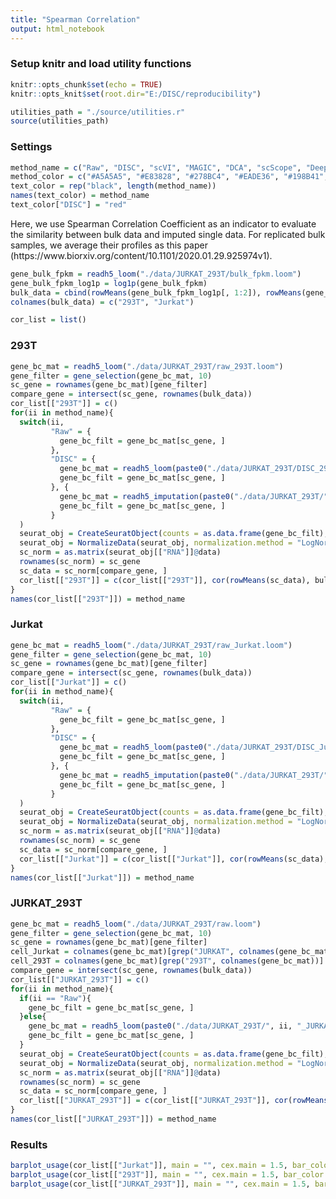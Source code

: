 ```yaml
---
title: "Spearman Correlation"
output: html_notebook
---
```

### Setup knitr and load utility functions
```r
knitr::opts_chunk$set(echo = TRUE)
knitr::opts_knit$set(root.dir="E:/DISC/reproducibility")
```
```r
utilities_path = "./source/utilities.r"
source(utilities_path)
```
### Settings
```r
method_name = c("Raw", "DISC", "scVI", "MAGIC", "DCA", "scScope", "DeepImpute", "VIPER", "scImpute")
method_color = c("#A5A5A5", "#E83828", "#278BC4", "#EADE36", "#198B41", "#920783", "#F8B62D", "#8E5E32", "#1E2B68")
text_color = rep("black", length(method_name))
names(text_color) = method_name
text_color["DISC"] = "red"
```
Here, we use Spearman Correlation Coefficient as an indicator to evaluate the similarity between bulk data and imputed single data.
For replicated bulk samples, we average their profiles as this paper (https://www.biorxiv.org/content/10.1101/2020.01.29.925974v1).
```r
gene_bulk_fpkm = readh5_loom("./data/JURKAT_293T/bulk_fpkm.loom")
gene_bulk_fpkm_log1p = log1p(gene_bulk_fpkm)
bulk_data = cbind(rowMeans(gene_bulk_fpkm_log1p[, 1:2]), rowMeans(gene_bulk_fpkm_log1p[, 3:4]))
colnames(bulk_data) = c("293T", "Jurkat")

cor_list = list()
```
### 293T
```r
gene_bc_mat = readh5_loom("./data/JURKAT_293T/raw_293T.loom")
gene_filter = gene_selection(gene_bc_mat, 10)
sc_gene = rownames(gene_bc_mat)[gene_filter]
compare_gene = intersect(sc_gene, rownames(bulk_data))
cor_list[["293T"]] = c()
for(ii in method_name){
  switch(ii, 
         "Raw" = {
           gene_bc_filt = gene_bc_mat[sc_gene, ]
         },
         "DISC" = {
           gene_bc_mat = readh5_loom(paste0("./data/JURKAT_293T/DISC_293T.loom"))
           gene_bc_filt = gene_bc_mat[sc_gene, ]
         }, {
           gene_bc_mat = readh5_imputation(paste0("./data/JURKAT_293T/", ii, "_293T.hdf5"))
           gene_bc_filt = gene_bc_mat[sc_gene, ]
         }
  )
  seurat_obj = CreateSeuratObject(counts = as.data.frame(gene_bc_filt), min.cells = 0, min.features = 0)
  seurat_obj = NormalizeData(seurat_obj, normalization.method = "LogNormalize", scale.factor = 10000)
  sc_norm = as.matrix(seurat_obj[["RNA"]]@data)
  rownames(sc_norm) = sc_gene
  sc_data = sc_norm[compare_gene, ]
  cor_list[["293T"]] = c(cor_list[["293T"]], cor(rowMeans(sc_data), bulk_data[compare_gene, 1], method = "spearman"))
}
names(cor_list[["293T"]]) = method_name
```
### Jurkat
```r
gene_bc_mat = readh5_loom("./data/JURKAT_293T/raw_Jurkat.loom")
gene_filter = gene_selection(gene_bc_mat, 10)
sc_gene = rownames(gene_bc_mat)[gene_filter]
compare_gene = intersect(sc_gene, rownames(bulk_data))
cor_list[["Jurkat"]] = c()
for(ii in method_name){
  switch(ii, 
         "Raw" = {
           gene_bc_filt = gene_bc_mat[sc_gene, ]
         },
         "DISC" = {
           gene_bc_mat = readh5_loom(paste0("./data/JURKAT_293T/DISC_Jurkat.loom"))
           gene_bc_filt = gene_bc_mat[sc_gene, ]
         }, {
           gene_bc_mat = readh5_imputation(paste0("./data/JURKAT_293T/", ii, "_Jurkat.hdf5"))
           gene_bc_filt = gene_bc_mat[sc_gene, ]
         }
  )
  seurat_obj = CreateSeuratObject(counts = as.data.frame(gene_bc_filt), min.cells = 0, min.features = 0)
  seurat_obj = NormalizeData(seurat_obj, normalization.method = "LogNormalize", scale.factor = 10000)
  sc_norm = as.matrix(seurat_obj[["RNA"]]@data)
  rownames(sc_norm) = sc_gene
  sc_data = sc_norm[compare_gene, ]
  cor_list[["Jurkat"]] = c(cor_list[["Jurkat"]], cor(rowMeans(sc_data), bulk_data[compare_gene, 2], method = "spearman"))
}
names(cor_list[["Jurkat"]]) = method_name
```
### JURKAT_293T
```r
gene_bc_mat = readh5_loom("./data/JURKAT_293T/raw.loom")
gene_filter = gene_selection(gene_bc_mat, 10)
sc_gene = rownames(gene_bc_mat)[gene_filter]
cell_Jurkat = colnames(gene_bc_mat)[grep("JURKAT", colnames(gene_bc_mat))]
cell_293T = colnames(gene_bc_mat)[grep("293T", colnames(gene_bc_mat))]
compare_gene = intersect(sc_gene, rownames(bulk_data))
cor_list[["JURKAT_293T"]] = c()
for(ii in method_name){
  if(ii == "Raw"){
    gene_bc_filt = gene_bc_mat[sc_gene, ]
  }else{
    gene_bc_mat = readh5_loom(paste0("./data/JURKAT_293T/", ii, "_JURKAT_293T.loom"))
    gene_bc_filt = gene_bc_mat[sc_gene, ]
  }
  seurat_obj = CreateSeuratObject(counts = as.data.frame(gene_bc_filt), min.cells = 0, min.features = 0)
  seurat_obj = NormalizeData(seurat_obj, normalization.method = "LogNormalize", scale.factor = 10000)
  sc_norm = as.matrix(seurat_obj[["RNA"]]@data)
  rownames(sc_norm) = sc_gene
  sc_data = sc_norm[compare_gene, ]
  cor_list[["JURKAT_293T"]] = c(cor_list[["JURKAT_293T"]], cor(rowMeans(sc_data[, cell_293T]) - rowMeans(sc_data[, cell_Jurkat]), bulk_data[compare_gene, 1] - bulk_data[compare_gene, 2], method = "spearman"))
}
names(cor_list[["JURKAT_293T"]]) = method_name
```
### Results
```r
barplot_usage(cor_list[["Jurkat"]], main = "", cex.main = 1.5, bar_color = method_color, text_color = text_color, use_data_order = T, ylab = "Jurkat", cex.lab = 1.5, font.main = 1, ylim = c(-0.1, 1), use_border = F, decreasing = T)
barplot_usage(cor_list[["293T"]], main = "", cex.main = 1.5, bar_color = method_color, text_color = text_color, use_data_order = T, ylab = "293T", cex.lab = 1.5, font.main = 1, ylim = c(-0.1, 1), use_border = F, decreasing = T)
barplot_usage(cor_list[["JURKAT_293T"]], main = "", cex.main = 1.5, bar_color = method_color, text_color = text_color, use_data_order = T, ylab = "JURKAT_293T", cex.lab = 1.5, font.main = 1, ylim = c(-0.1, 1), use_border = F, decreasing = T)
```
